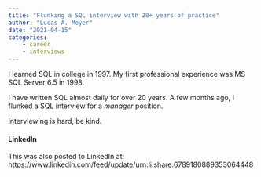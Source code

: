 ```yaml
---
title: "Flunking a SQL interview with 20+ years of practice"
author: "Lucas A. Meyer"
date: "2021-04-15"
categories: 
    - career
    - interviews
---
```


I learned SQL in college in 1997. My first professional experience was MS SQL Server 6.5 in 1998.

I have written SQL almost daily for over 20 years. A few months ago, I flunked a SQL interview for a *manager* position. 

Interviewing is hard, be kind.

#### LinkedIn
This was also posted to LinkedIn at:
https://www.linkedin.com/feed/update/urn:li:share:6789180889353064448
